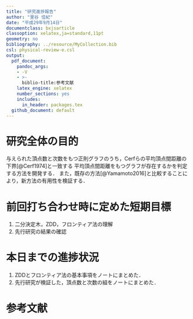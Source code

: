 ```yaml
---
title: "研究進捗報告"
author: "里谷 佳紀"
date: "平成29年9月14日"
documentclass: bxjsarticle
classoption: xelatex,ja=standard,11pt
geometry: no
bibliography: ../resource/MyCollection.bib
csl: physical-review-e.csl
output:
  pdf_document:
    pandoc_args:
    - -V
    - >-
      biblio-title:参考文献
    latex_engine: xelatex
    number_sections: yes
    includes:
      in_header: packages.tex
  github_document: default
---
```


# 研究全体の目的
与えられた頂点数と次数をもつ正則グラフのうち，Cerfらの平均頂点間距離の下界[@Cerf1974]と一致する
平均頂点間距離をもつグラフが存在するかを判定する方法を開発する．
また，既存の方法[@Yamamoto2016]と比較することにより，新方法の有用性を検証する．

# 前回打ち合わせ時に定めた短期目標
1. 二分決定木，ZDD，フロンティア法の理解
2. 先行研究の結果の確認

# 本日までの進捗状況
1. ZDDとフロンティア法の基本事項をノートにまとめた．
2. 先行研究が検証した，頂点数と次数の組をノートにまとめた．

# 参考文献
